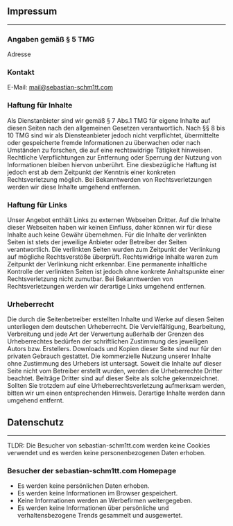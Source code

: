 ## Impressum
---

### Angaben gemäß § 5 TMG
Adresse

### Kontakt
E-Mail: [mail@sebastian-schm1tt.com](mailto:mail@sebastian-schm1tt.com)

### Haftung für Inhalte
Als Dienstanbieter sind wir gemäß § 7 Abs.1 TMG für eigene Inhalte auf diesen Seiten nach den allgemeinen Gesetzen verantwortlich. Nach §§ 8 bis 10 TMG sind wir als Diensteanbieter jedoch nicht verpflichtet, übermittelte oder gespeicherte fremde Informationen zu überwachen oder nach Umständen zu forschen, die auf eine rechtswidrige Tätigkeit hinweisen. Rechtliche Verpflichtungen zur Entfernung oder Sperrung der Nutzung von Informationen bleiben hiervon unberührt. Eine diesbezügliche Haftung ist jedoch erst ab dem Zeitpunkt der Kenntnis einer konkreten Rechtsverletzung möglich. Bei Bekanntwerden von Rechtsverletzungen werden wir diese Inhalte umgehend entfernen.

### Haftung für Links
Unser Angebot enthält Links zu externen Webseiten Dritter. Auf die Inhalte dieser Webseiten haben wir keinen Einfluss, daher können wir für diese Inhalte auch keine Gewähr übernehmen. Für die Inhalte der verlinkten Seiten ist stets der jeweilige Anbieter oder Betreiber der Seiten verantwortlich.
Die verlinkten Seiten wurden zum Zeitpunkt der Verlinkung auf mögliche Rechtsverstöße überprüft. Rechtswidrige Inhalte waren zum Zeitpunkt der Verlinkung nicht erkennbar. Eine permanente inhaltliche Kontrolle der verlinkten Seiten ist jedoch ohne konkrete Anhaltspunkte einer Rechtsverletzung nicht zumutbar. Bei Bekanntwerden von Rechtsverletzungen werden wir derartige Links umgehend entfernen.

### Urheberrecht
Die durch die Seitenbetreiber erstellten Inhalte und Werke auf diesen Seiten unterliegen dem deutschen Urheberrecht. Die Vervielfältigung, Bearbeitung, Verbreitung und jede Art der Verwertung außerhalb der Grenzen des Urheberrechtes bedürfen der schriftlichen Zustimmung des jeweiligen Autors bzw. Erstellers. Downloads und Kopien dieser Seite sind nur für den privaten Gebrauch gestattet. Die kommerzielle Nutzung unserer Inhalte ohne Zustimmung des Urhebers ist untersagt.
Soweit die Inhalte auf dieser Seite nicht vom Betreiber erstellt wurden, werden die Urheberrechte Dritter beachtet. Beiträge Dritter sind auf dieser Seite als solche gekennzeichnet. Sollten Sie trotzdem auf eine Urheberrechtsverletzung aufmerksam werden, bitten wir um einen entsprechenden Hinweis. Derartige Inhalte werden dann umgehend entfernt.



## Datenschutz
---

TLDR: Die Besucher von sebastian-schm1tt.com werden keine Cookies verwendet und es werden keine personenbezogenen Daten erhoben.

### Besucher der sebastian-schm1tt.com Homepage
- Es werden keine persönlichen Daten erhoben.
- Es werden keine Informationen im Browser gespeichert.
- Keine Informationen werden an Werbefirmen weitergegeben.
- Es werden keine Informationen über persönliche und verhaltensbezogene Trends gesammelt und ausgewertet.
